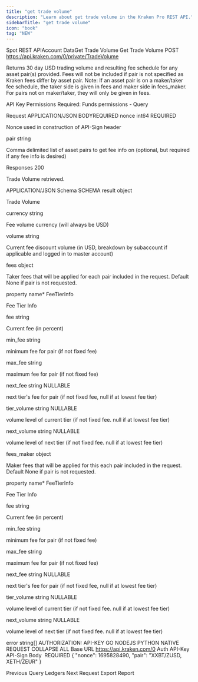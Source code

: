 ```yaml
---
title: "get trade volume"
description: "Learn about get trade volume in the Kraken Pro REST API."
sidebarTitle: "get trade volume"
icon: "book"
tag: "NEW"
---
```

Spot REST APIAccount DataGet Trade Volume
Get Trade Volume
POST
https://api.kraken.com/0/private/TradeVolume

Returns 30 day USD trading volume and resulting fee schedule for any asset pair(s) provided. Fees will not be included if pair is not specified as Kraken fees differ by asset pair. Note: If an asset pair is on a maker/taker fee schedule, the taker side is given in fees and maker side in fees_maker. For pairs not on maker/taker, they will only be given in fees.

API Key Permissions Required: Funds permissions - Query

Request​
APPLICATION/JSON
BODYREQUIRED
nonce
int64
REQUIRED

Nonce used in construction of API-Sign header

pair
string

Comma delimited list of asset pairs to get fee info on (optional, but required if any fee info is desired)

Responses​
200

Trade Volume retrieved.

APPLICATION/JSON
Schema
SCHEMA
result
object

Trade Volume

currency
string

Fee volume currency (will always be USD)

volume
string

Current fee discount volume (in USD, breakdown by subaccount if applicable and logged in to master account)

fees
object

Taker fees that will be applied for each pair included in the request. Default None if pair is not requested.

property name*
FeeTierInfo

Fee Tier Info

fee
string

Current fee (in percent)

min_fee
string

minimum fee for pair (if not fixed fee)

max_fee
string

maximum fee for pair (if not fixed fee)

next_fee
string
NULLABLE

next tier's fee for pair (if not fixed fee, null if at lowest fee tier)

tier_volume
string
NULLABLE

volume level of current tier (if not fixed fee. null if at lowest fee tier)

next_volume
string
NULLABLE

volume level of next tier (if not fixed fee. null if at lowest fee tier)

fees_maker
object

Maker fees that will be applied for this each pair included in the request. Default None if pair is not requested.

property name*
FeeTierInfo

Fee Tier Info

fee
string

Current fee (in percent)

min_fee
string

minimum fee for pair (if not fixed fee)

max_fee
string

maximum fee for pair (if not fixed fee)

next_fee
string
NULLABLE

next tier's fee for pair (if not fixed fee, null if at lowest fee tier)

tier_volume
string
NULLABLE

volume level of current tier (if not fixed fee. null if at lowest fee tier)

next_volume
string
NULLABLE

volume level of next tier (if not fixed fee. null if at lowest fee tier)

error
string[]
AUTHORIZATION: API-KEY
GO
NODEJS
PYTHON
NATIVE
REQUEST
COLLAPSE ALL
Base URL
https://api.kraken.com/0
Auth
API-Key
API-Sign
Body
 REQUIRED
{
  "nonce": 1695828490,
  "pair": "XXBT/ZUSD, XETH/ZEUR"
}

Previous
Query Ledgers
Next
Request Export Report